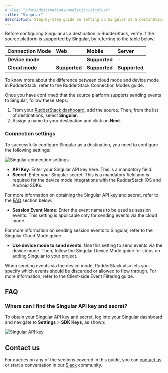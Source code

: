 ```yaml
---
# slug: "/docs/destinations/analytics/singluar"
title: "Singular"
description: Step-by-step guide on setting up Singular as a destination in RudderStack.
---
```


Before configuring Singular as a destination in RudderStack, verify if the source platform is supported by Singular, by referring to the table below:

| **Connection Mode** | **Web**       | **Mobile**    | **Server** |
| :------------------ | :------------ | :------------ | :--------- |
| **Device mode**     | -             | **Supported** | -          |
| **Cloud mode**      | **Supported**            | **Supported**             | **Supported**        |

<div class="infoBlock">
To know more about the difference between cloud mode and device mode in RudderStack, refer to the <Link to="/rudderstack-cloud/rudderstack-connection-modes/">RudderStack Connection Modes</Link> guide.
</div>

Once you have confirmed that the source platform supports sending events to Singular, follow these steps:

1. From your [RudderStack dashboard](https://app.rudderstack.com/), add the source. Then, from the list of destinations, select **Singular**.
2. Assign a name to your destination and click on **Next**.

### Connection settings

To successfully configure Singular as a destination, you need to configure the following settings:

<img src="../../../assets/event-stream-destinations/singular-connection-settings.png" alt="Singular connection settings" />

- **API Key**: Enter your Singular API key here. This is a mandatory field. 
- **Secret**: Enter your Singular secret. This is a mandatory field and is required for the device mode integrations with the RudderStack iOS and Android SDKs.

<div class="infoBlock">
For more information on obtaining the Singular API key and secret, refer to the <a href="#faq">FAQ</a> section below.
</div>

- **Session Event Name**: Enter the event names to be used as session events. This setting is applicable only for sending events via the cloud mode.

<div class="infoBlock">
For more information on sending session events to Singular, refer to the <Link to="/destinations/analytics/singular/singular-cloud-mode/">Singular Cloud Mode</Link> guide.
</div>

- **Use device mode to send events**: Use this setting to send events via the device mode. Then, follow the <Link to="/destinations/analytics/singular/singular-device-mode/">Singular Device Mode</Link> guide for steps on adding Singular to your project.

<div class="successBlock">
When sending events via the device mode, RudderStack also lets you specify which events should be discarded or allowed to flow through. For more information, refer to the <Link to="/stream-sources/rudderstack-sdk-integration-guides/event-filtering/">Client-side Event Filtering</Link> guide.
</div>

## FAQ

### Where can I find the Singular API key and secret?

To obtain your Singular API key and secret, log into your Singular dashboard and navigate to **Settings** > **SDK Keys**, as shown:

<img src="../../../assets/event-stream-destinations/singular-api-key.png" alt="Singular API key" />

## Contact us

For queries on any of the sections covered in this guide, you can [contact us](mailto:%20docs@rudderstack.com) or start a conversation in our [Slack](https://rudderstack.com/join-rudderstack-slack-community) community.
